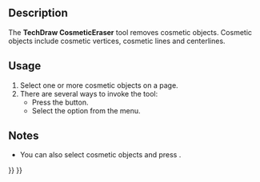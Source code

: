 <languages/>
<translate>

<!--T:16-->
{{Docnav
|[[TechDraw_ExtensionDecreaseDecimal|ExtensionDecreaseDecimal]]
|[[TechDraw_LineGroup|LineGroup]]
|[[TechDraw_Workbench|TechDraw]]
|IconL=TechDraw_ExtensionDecreaseDecimal.svg
|IconR=
|IconC=Workbench_TechDraw.svg
}}

<!--T:1-->
{{GuiCommand
|Name=TechDraw CosmeticEraser
|MenuLocation=TechDraw → Remove Cosmetic Object
|Workbenches=[[TechDraw_Workbench|TechDraw]]
|Version=0.19
}}

==Description== <!--T:2-->

<!--T:8-->
The '''TechDraw CosmeticEraser''' tool removes cosmetic objects. Cosmetic objects include cosmetic vertices, cosmetic lines and centerlines.

==Usage== <!--T:3-->

<!--T:10-->
# Select one or more cosmetic objects on a page.
# There are several ways to invoke the tool:
#* Press the {{Button|[[Image:TechDraw_CosmeticEraser.svg|16px]] [[TechDraw_CosmeticEraser|Remove Cosmetic Object]]}} button.
#* Select the {{MenuCommand|TechDraw → [[Image:TechDraw_CosmeticEraser.svg|16px]] Remove Cosmetic Object}} option from the menu.

==Notes== <!--T:23-->

<!--T:24-->
* You can also select cosmetic objects and press {{KEY|Delete}}. {{Version|1.0}}


<!--T:17-->
{{Docnav
|[[TechDraw_ExtensionDecreaseDecimal|ExtensionDecreaseDecimal]]
|[[TechDraw_LineGroup|LineGroup]]
|[[TechDraw_Workbench|TechDraw]]
|IconL=TechDraw_ExtensionDecreaseDecimal.svg
|IconR=
|IconC=Workbench_TechDraw.svg
}}

</translate>
{{TechDraw Tools navi{{#translation:}}}}
{{Userdocnavi{{#translation:}}}}